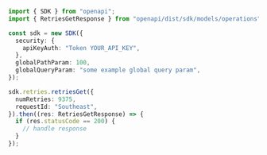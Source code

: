 ```typescript showLineNumbers copy filename="Retries Get usage example"
import { SDK } from "openapi";
import { RetriesGetResponse } from "openapi/dist/sdk/models/operations";

const sdk = new SDK({
  security: {
    apiKeyAuth: "Token YOUR_API_KEY",
  },
  globalPathParam: 100,
  globalQueryParam: "some example global query param",
});

sdk.retries.retriesGet({
  numRetries: 9375,
  requestId: "Southeast",
}).then((res: RetriesGetResponse) => {
  if (res.statusCode == 200) {
    // handle response
  }
});
```
